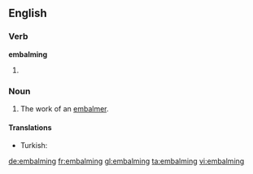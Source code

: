 ==English==

===Verb===
'''embalming'''

# {{present participle of|embalm}}

===Noun===
{{en-noun}}

# The work of an [[embalmer]].

====Translations====
{{trans-top|work of an embalmer}}
* Turkish: {{t+|tr|tahnit}}
{{trans-mid}}
{{trans-bottom}}

[[de:embalming]]
[[fr:embalming]]
[[gl:embalming]]
[[ta:embalming]]
[[vi:embalming]]